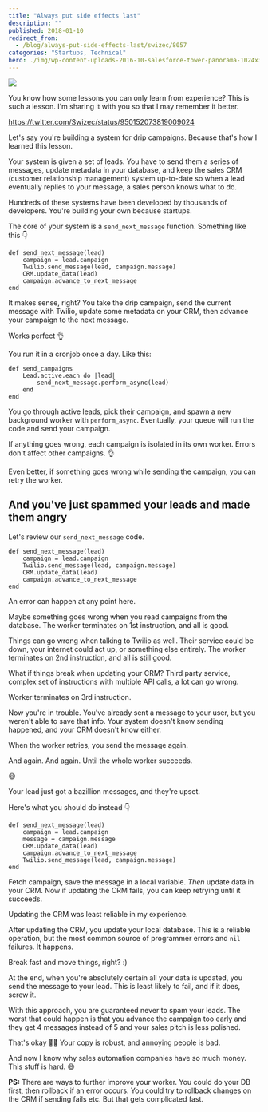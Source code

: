 ```yaml
---
title: "Always put side effects last"
description: ""
published: 2018-01-10
redirect_from:
  - /blog/always-put-side-effects-last/swizec/8057
categories: "Startups, Technical"
hero: ./img/wp-content-uploads-2016-10-salesforce-tower-panorama-1024x358.jpg
---
```


![](./img/wp-content-uploads-2016-10-salesforce-tower-panorama-1024x358.jpg)

You know how some lessons you can only learn from experience? This is such a lesson. I'm sharing it with you so that I may remember it better.

https://twitter.com/Swizec/status/950152073819009024

Let's say you're building a system for drip campaigns. Because that's how I learned this lesson.

Your system is given a set of leads. You have to send them a series of messages, update metadata in your database, and keep the sales CRM (customer relationship management) system up-to-date so when a lead eventually replies to your message, a sales person knows what to do.

Hundreds of these systems have been developed by thousands of developers. You're building your own because startups.

The core of your system is a `send_next_message` function. Something like this 👇

    def send_next_message(lead)
        campaign = lead.campaign
        Twilio.send_message(lead, campaign.message)
        CRM.update_data(lead)
        campaign.advance_to_next_message
    end

It makes sense, right? You take the drip campaign, send the current message with Twilio, update some metadata on your CRM, then advance your campaign to the next message.

Works perfect 👌

You run it in a cronjob once a day. Like this:

    def send_campaigns
        Lead.active.each do |lead|
            send_next_message.perform_async(lead)
        end
    end

You go through active leads, pick their campaign, and spawn a new background worker with `perform_async`. Eventually, your queue will run the code and send your campaign.

If anything goes wrong, each campaign is isolated in its own worker. Errors don't affect other campaigns. 👌

Even better, if something goes wrong while sending the campaign, you can retry the worker.

## And you've just spammed your leads and made them angry

Let's review our `send_next_message` code.

    def send_next_message(lead)
        campaign = lead.campaign
        Twilio.send_message(lead, campaign.message)
        CRM.update_data(lead)
        campaign.advance_to_next_message
    end

An error can happen at any point here.

Maybe something goes wrong when you read campaigns from the database. The worker terminates on 1st instruction, and all is good.

Things can go wrong when talking to Twilio as well. Their service could be down, your internet could act up, or something else entirely. The worker terminates on 2nd instruction, and all is still good.

What if things break when updating your CRM? Third party service, complex set of instructions with multiple API calls, a lot can go wrong.

Worker terminates on 3rd instruction.

Now you're in trouble. You've already sent a message to your user, but you weren't able to save that info. Your system doesn't know sending happened, and your CRM doesn't know either.

When the worker retries, you send the message again.

And again. And again. Until the whole worker succeeds.

😅

Your lead just got a bazillion messages, and they're upset.

Here's what you should do instead 👇

    def send_next_message(lead)
        campaign = lead.campaign
        message = campaign.message
        CRM.update_data(lead)
        campaign.advance_to_next_message
        Twilio.send_message(lead, campaign.message)
    end

Fetch campaign, save the message in a local variable. _Then_ update data in your CRM. Now if updating the CRM fails, you can keep retrying until it succeeds.

Updating the CRM was least reliable in my experience.

After updating the CRM, you update your local database. This is a reliable operation, but the most common source of programmer errors and `nil` failures. It happens.

Break fast and move things, right? :)

At the end, when you're absolutely certain all your data is updated, you send the message to your lead. This is least likely to fail, and if it does, screw it.

With this approach, you are guaranteed never to spam your leads. The worst that could happen is that you advance the campaign too early and they get 4 messages instead of 5 and your sales pitch is less polished.

That's okay 🙏🏻 Your copy is robust, and annoying people is bad.

And now I know why sales automation companies have so much money. This stuff is hard. 😅

**PS:** There are ways to further improve your worker. You could do your DB first, then rollback if an error occurs. You could try to rollback changes on the CRM if sending fails etc. But that gets complicated fast.
